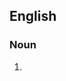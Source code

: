 {{also|interviewées}}

==English==

===Noun===
{{head|en|noun form}}

# {{plural of|en|interviewee}}